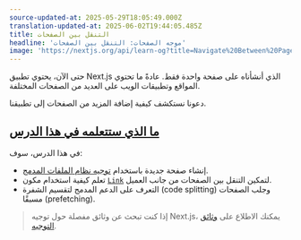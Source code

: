 ```yaml
---
source-updated-at: 2025-05-29T18:05:49.000Z
translation-updated-at: 2025-06-02T19:44:05.485Z
title: التنقل بين الصفحات
headline: 'موجه الصفحات: التنقل بين الصفحات'
image: 'https://nextjs.org/api/learn-og?title=Navigate%20Between%20Pages&amp;chapter=4'
---
```


حتى الآن، يحتوي تطبيق Next.js الذي أنشأناه على صفحة واحدة فقط. عادةً ما تحتوي المواقع وتطبيقات الويب على العديد من الصفحات المختلفة.

دعونا نستكشف كيفية إضافة المزيد من الصفحات إلى تطبيقنا.

[ما الذي ستتعلمه في هذا الدرس](#what-youll-learn-in-this-lesson)
--------------------------------------------------------------------

في هذا الدرس، سوف:

* إنشاء صفحة جديدة باستخدام [توجيه نظام الملفات المدمج](/docs/routing/introduction).
* تعلم كيفية استخدام مكون [`Link`](https://nextjs.org/docs/api-reference/next/link) لتمكين التنقل بين الصفحات من جانب العميل.
* التعرف على الدعم المدمج لتقسيم الشفرة (code splitting) وجلب الصفحات مسبقًا (prefetching).

> إذا كنت تبحث عن وثائق مفصلة حول توجيه Next.js، يمكنك الاطلاع على [وثائق التوجيه](/docs/routing/introduction).